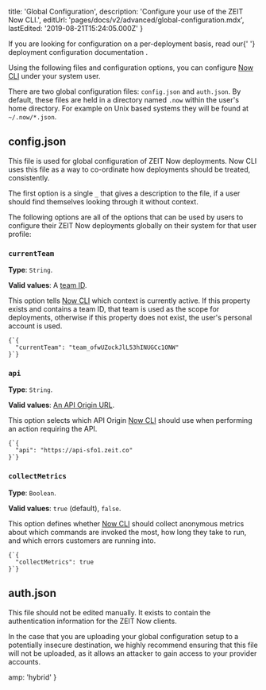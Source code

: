 
  title: 'Global Configuration',
  description: 'Configure your use of the ZEIT Now CLI.',
  editUrl: 'pages/docs/v2/advanced/global-configuration.mdx',
  lastEdited: '2019-08-21T15:24:05.000Z'
}

<Note>
  If you are looking for configuration on a per-deployment basis, read our{' '}
  <GenericLink href="/docs/v2/advanced/configuration">
    deployment configuration documentation
  </GenericLink>
  .
</Note>

Using the following files and configuration options, you can configure [Now CLI](/download) under your system user.

There are two global configuration files: `config.json` and `auth.json`. By default, these files are held in a directory named `.now` within the user's home directory. For example on Unix based systems they will be found at `~/.now/*.json`.

## config.json

This file is used for global configuration of ZEIT Now deployments. Now CLI uses this file as a way to co-ordinate how deployments should be treated, consistently.

The first option is a single `_` that gives a description to the file, if a user should find themselves looking through it without context.

The following options are all of the options that can be used by users to configure their ZEIT Now deployments globally on their system for that user profile:

### `currentTeam`

**Type**: `String`.

**Valid values**: A [team ID](/docs/api/#endpoints/teams/list-all-your-teams).

This option tells [Now CLI](/download) which context is currently active. If this property exists and contains a team ID, that team is used as the scope for deployments, otherwise if this property does not exist, the user's personal account is used.

<Example>
  <Code lang="json">{`{
  "currentTeam": "team_ofwUZockJlL53hINUGCc1ONW"
}`}</Code>
</Example>

### `api`

**Type**: `String`.

**Valid values**: [An API Origin URL](/docs/api/#api-basics/server-specs/origins).

This option selects which API Origin [Now CLI](/download) should use when performing an action requiring the API.

<Example>
  <Code lang="json">{`{
  "api": "https://api-sfo1.zeit.co"
}`}</Code>
</Example>

### `collectMetrics`

**Type**: `Boolean`.

**Valid values**: `true` (default), `false`.

This option defines whether [Now CLI](/download) should collect anonymous metrics about which commands are invoked the most, how long they take to run, and which errors customers are running into.

<Example>
  <Code lang="json">{`{
  "collectMetrics": true
}`}</Code>
</Example>

## auth.json

This file should not be edited manually. It exists to contain the authentication information for the ZEIT Now clients.

In the case that you are uploading your global configuration setup to a potentially insecure destination, we highly recommend ensuring that this file will not be uploaded, as it allows an attacker to gain access to your provider accounts.


  amp: 'hybrid'
}
